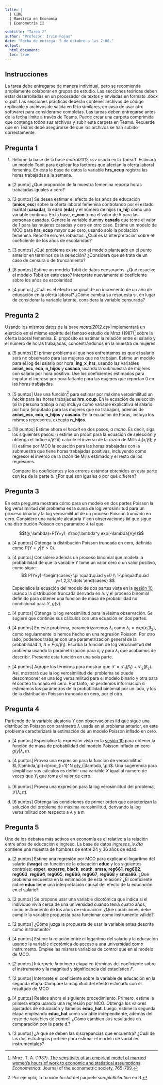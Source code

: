 ```yaml
---
title: |
  | CIDE
  | Maestría en Economía
  | Econometría II

subtitle: "Tarea 2"
author: "Profesor: Irvin Rojas"
date: "Fecha de entrega: 5 de octubre a las 7:00."
output:
  html_document:
  toc: true
---
```

  
## Instrucciones
  
La tarea debe entregarse de manera individual, pero se recomienda ampliamente colaborar en grupos de estudio. Las secciones teóricas deben estar desarrolladas en un procesador de textos y enviadas en formato .docx o .pdf. Las secciones prácticas deberán contener archivos de código replicable y archivos de salida en R (o similares, en caso de usar otro software) para considerarse completas. Las tareas deben entregarse antes de la fecha límite a través de Teams. Puede crear una carpeta comprimida que contenga todos sus archivos y subir esta carpeta en Teams. Recuerde que en Teams debe asegurarse de que los archivos se han subido correctamente.

## Pregunta 1

1. Retome la base de la base *motral2012.csv* usada en la Tarea 1. Estimará un modelo Tobit para explicar los factores que afectan la oferta laboral femenina. En esta la base de datos la variable **hrs_ocup** registra las horas trabajadas a la semana. 

a. [2 punto] ¿Qué proporción de la muestra femenina reporta horas trabajadas iguales a cero?

a. [3 puntos] Se desea estimar el efecto de los años de educación (**anios_esc**) sobre la oferta laboral femenina controlando por el estado marital (**casada**), la edad (**eda**) y el número de hijos (**n_hij**) como una variable continua. En la base, **e_con** toma el valor de 5 para las personas casadas. Genere la variable dummy **casada** que tome el valor de 1 para las mujeres casadas y cero en otro caso. Estime un modelo de MCO para **hrs_ocup** mayor que cero, usando solo la población femenina. Reporte errores robustos. ¿Cuál es la interpretación sobre el coeficiente de los años de escolaridad?

a.	[3 puntos] ¿Qué problema existe con el modelo planteado en el punto anterior en términos de la selección? ¿Considera que se trata de un caso de censura o de truncamiento?

a.	[8 puntos] Estime un modelo Tobit de datos censurados. ¿Qué resuelve el modelo Tobit en este caso? Interprete nuevamente el coeficiente sobre los años de escolaridad.

a.	[4 puntos] ¿Cuál es el efecto marginal de un incremento de un año de educación en la oferta laboral? ¿Cómo cambia su respuesta si, en lugar de considerar la variable latente, considera la variable censurada? 


## Pregunta 2

Usando los mismos datos de la base *motral2012.csv* implementará un ejercicio en el mismo espíritu del famoso estudio de Mroz (1987)[^1] sobre la oferta laboral femenina. El propósito es estimar la relación entre el salario y el número de horas trabajadas, concentrándonos en la muestra de mujeres.

a. [5 puntos] El primer problema al que nos enfrentamos es que el salario será no observado para las mujeres que no trabajan. Estime un modelo para el log del salario por hora, **ing_x_hrs**, usando las variables **anios_esc**, **eda**, **n_hijos** y **casada**, usando la submuestra de mujeres con salario por hora positivo. Use los coeficientes estimados para imputar el ingreso por hora faltante para las mujeres que reportan 0 en las horas trabajadas.
  
a. [5 puntos] Use una función[^2] para estimar por máxima verosimilitud un *heckit* para las horas trabajadas **hrs_ocup**. En la ecuación de selección (si la persona trabaja o no) incluya como variable explicativa el salario por hora (imputado para las mujeres que no trabajan), además de **anios_esc**, **eda**, **n_hijos** y **casada**. En la ecuación de horas, incluya los mismos regresores, excepto **n_hijos**.
  
a. [10 puntos] Estime ahora el *heckit* en dos pasos, *a mano*. Es decir, siga los siguientes pasos: i) estime un probit para la ecuación de selección y obtenga el índice $x_i'\hat{\beta}$; ii) calcule el inverso de la razón de Mills $\lambda_i(x_i'\hat{\beta})$; y iii) estime por MCO la ecuación para las horas trabajadas con la submuestra que tiene horas trabajadas positivas, incluyendo como regresor el inverso de la razón de Mills estimado y el resto de los regresores.
  
    Compare los coeficientes y los errores estándar obtenidos en esta parte con los de la parte b. ¿Por qué son iguales o por qué difieren?

[^1]: Mroz, T. A. (1987). [The sensitivity of an empirical model of married women's hours of work to economic and statistical assumptions](https://www.jstor.org/stable/1911029?casa_token=Uwxeul7XeBkAAAAA%3AyOzMP-SP9bdQNxw1FwyVjnEJt3w2ShyTtiinMVL6RZnpxKeehfas96e2ETxA6us20xyQG-NUF71svQugl78mx6vG2oJ2k7U39TtJn6P6dq-iTH2aDWsH&seq=1#metadata_info_tab_contents). *Econometrica*: Journal of the econometric society, 765-799. 
[^2]: Por ejemplo, la función *heckit* del paquete *sampleSelection* en R.

## Pregunta 3

En esta pregunta mostrará cómo para un modelo en dos partes Poisson la log verosimilitud del problema es la suma de log verosimilitud para un proceso binario y la log verosimilitud de un proceso Poisson truncado en cero. Considere una variable aleatoria $Y$ con observaciones iid que sigue una distribución Poisson con parámetro $\lambda$ tal que

$$f(y,\lambda)=P(Y=y)=\frac{\lambda^y exp(-\lambda)}{y!}$$

  a. [4 puntos] Obtenga la distribución Poisson truncada en cero, definida como $P(Y=y|Y>0)$.
  
  a. [4 puntos] Considere además un proceso binomial que modela la probabilidad de que la variable $Y$ tome un valor cero o un valor positivo, como sigue: $$ P(Y=y)=\begin{cases} \pi \quad\quad y=0 \\ 1-\pi\quad\quad y=1,2,3,\ldots \end{cases} $$ Especialice la ecuación del modelo de dos partes vista en la [sesión 10](https://rojasirvin.github.io/ECNII2020/sesiones/s10/sesion10.html#40), usando la distribución truncada derivada en a. y el proceso binomial definido  para obtener una función de masa de probabilidad no condicional para $Y$, $g(y)$.
  
  a. [4 puntos] Obtenga lo log verosimilitud para la $i$ésima observación. Se sugiere que continúe sus cálculos con una ecuación en dos partes.
  
  a. [4 puntos] En este problema, parametrizaremos $\lambda_i$ como $\lambda_i=exp(x_i'\beta_2)$, como regularmente lo hemos hecho en una regresión Poisson. Por otro lado, podemos trabajar con una parametrización general de la probabilidad $\pi$, $\pi=F(x_i'\beta_1)$. Escriba la función de log verosimilitud del problema usando la parametrización para $\pi_i$ y para $\lambda_i$ que acabamos de describir. Presente esta función en una sola parte.
  
  a. [4 puntos] Agrupe los términos para mostrar que $\mathcal{L}=\mathcal{L}_1(\beta_1)+\mathcal{L}_2(\beta_2)$. Así, mostrará que la log verosimilitud del problema se puede descomponer en una log verosimilitud para el modelo binario y otra para el conteo truncado en cero. Por tanto, no perdemos información si estimamos los parámetros de la probabilidad binomial por un lado, y los de la distribución Poisson truncada en cero, por el otro.


## Pregunta 4

Partiendo de la variable aleatoria $Y$ con observaciones iid que sigue una distribución Poisson con parámetro $\lambda$ usada en el problema anterior, en este problema caracterizará la estimación de un modelo Poisson inflado en cero.

  a. [4 puntos] Especialice la expresión vista en la [sesión 10](https://rojasirvin.github.io/ECNII2020/sesiones/s10/sesion10.html#42) para obtener la función de masa de probabilidad del modelo Poisson inflado en cero $g(y|\lambda, \pi)$.
  
  a. [4 puntos] Provea una expresión para la función de verosimilitud $L(\lambda,\pi)=\prod_{i=1}^N g(y_i|\lambda, \pi)$. Una sugerencia para simplificar sus cálculos es definir una variable $X$ igual al numero de veces que $Y_i$ que toma el valor de cero.
  
  a. [6 puntos] Provea una expresión para la log verosimilitud del problema, $\mathcal{L}(\lambda,\pi)$.
  
  a. [6 puntos] Obtenga las condiciones de primer orden que caracterizan la solución del problema de máxima verosimilitud, derivando la log verosimilitud con respecto a $\lambda$ y a $\pi$.


## Pregunta 5

Uno de los debates más activos en economía es el relativo a la relación entre años de educación e ingreso. La base de datos *ingresos_iv.dta* contiene una muestra de hombres de entre 24 y 36 años de edad.

a.	[2 puntos] Estime una regresión por MCO para explicar el logaritmo del salario (**lwage**) en función de la educación **educ** y los siguientes controles: **exper**, **expersq**, **black**, **south**, **smsa**, **reg661**, **reg662**, **reg663**, **reg664**, **reg665**, **reg666**, **reg667**, **reg668** y **smsa66**. ¿Qué problema encuentra en la estimación de esta relación? ¿El coeficiente sobre **educ** tiene una interpretación causal del efecto de la educación en el salario?

a. [2 puntos] Se propone usar una variable dicotómica que indica si el individuo vivía cerca de una universidad cuando tenía cuatro años, como instrumento de los años de educación. ¿Qué condiciones debe cumplir la variable propuesta para funcionar como instrumento válido?

a. [2 puntos] ¿Cómo juzga la propuesta de usar la variable antes descrita como instrumento?

a. [4 puntos] Estime la relación entre el logaritmo del salario y la educación usando la variable dicotómica de acceso a una universidad como instrumento. Emplee las mismas variables de control que en el modelo de MCO.

a. [2 puntos] Interprete la primera etapa en términos del coeficiente sobre el instrumento y la magnitud y significancia del estadístico $F$.

a. [2 puntos] Interprete el coeficiente sobre la variable de educación en la segunda etapa. Compare la magnitud del efecto estimado con el resultado de MCO

a. [4 puntos] Realice ahora el siguiente procedimiento. Primero, estime la primera etapa usando una regresión por MCO. Obtenga los valores ajustados de educación y llámelos **educ_hat**. Luego, estime la segunda etapa empleando **educ_hat** como variable independiente, además del resto de variables de control. ¿Cómo cambian sus resultados en comparación con la parte d.?

a. [2 puntos] ¿A qué se deben las discrepancias que encuentra? ¿Cuál de las dos estrategias prefiere para estimar el modelo de variables instrumentales?

